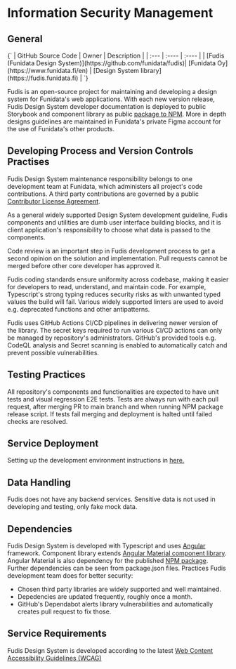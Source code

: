 
<Meta title="Documentation/Information Security Management" />

# Information Security Management

## General

<Markdown>
  {`
| GitHub Source Code | Owner | Description |
| :--- | :---- | :---- |
| [Fudis (Funidata Design System)](https://github.com/funidata/fudis)| [Funidata Oy](https://www.funidata.fi/en) | [Design System library](https://fudis.funidata.fi) |
`}
</Markdown>

Fudis is an open-source project for maintaining and developing a design system for Funidata's web applications.
With each new version release, Fudis Design System developer documentation is deployed to public Storybook and component library as public [package to NPM](https://www.npmjs.com/package/@funidata/ngx-fudis). More in depth designs guidelines are maintained in Funidata's private Figma account for the use of Funidata's other products.

## Developing Process and Version Controls Practises

Fudis Design System maintenance responsibility belongs to one development team at Funidata, which administers all project's code contributions.
A third party contributions are governed by a public [Contributor License Agreement](https://github.com/funidata/fudis/blob/main/CLA).

As a general widely supported Design System development guideline, Fudis components and utilities are dumb user interface building blocks, and it is client application's responsibility to choose what data is passed to the components.

Code review is an important step in Fudis development process to get a second opinion on the solution and implementation. Pull requests cannot be merged before other core developer has approved it.

Fudis coding standards ensure uniformity across codebase, making it easier for developers to read, understand, and maintain code. For example, Typescript's strong typing reduces security risks as with unwanted typed values the build will fail. Various widely supported linters are used to avoid e.g. deprecated functions and other antipatterns.

Fudis uses GitHub Actions CI/CD pipelines in delivering newer version of the library. The secret keys required to run various CI/CD actions can only be managed by repository's administrators. GitHub's provided tools e.g. CodeQL analysis and Secret scanning is enabled to automatically catch and prevent possible vulnerabilities.

## Testing Practices

All repository's components and functionalities are expected to have unit tests and visual regression E2E tests. Tests are always run with each pull request, after merging PR to main branch and when running NPM package release script. If tests fail merging and deployment is halted until failed checks are resolved.

## Service Deployment

Setting up the development environment instructions in [here.](/docs/documentation-development-getting-started--documentation)

## Data Handling

Fudis does not have any backend services. Sensitive data is not used in developing and testing, only fake mock data.

## Dependencies

Fudis Design System is developed with Typescript and uses [Angular](https://angular.dev/) framework. Component library extends [Angular Material component library](https://material.angular.io/). Angular Material is also dependency for the published [NPM package](https://www.npmjs.com/package/@funidata/ngx-fudis). Further dependencies can be seen from package.json files. Practices Fudis development team does for better security:

- Chosen third party libraries are widely supported and well maintained.
- Depedencies are updated frequently, roughly once a month.
- GitHub's Dependabot alerts library vulnerabilities and automatically creates pull request to fix those.

## Service Requirements

Fudis Design System is developed according to the latest [Web Content Accessibility Guidelines (WCAG)](https://www.w3.org/WAI/standards-guidelines/)

